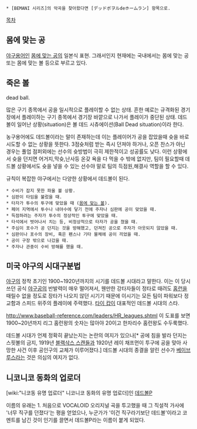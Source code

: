  * [BEMANI 시리즈]의 악곡을 찾아왔다면 [デッドボヲルdeホームラン] 항목으로.
[[목차]]

== 몸에 맞는 공 ==
[[야구용어]]인 [[몸에 맞는 공]]의 일본식 표현. 그래서인지 현재에는 국내에서는 몸에 맞는 공 또는 몸에 맞는 볼 등으로 부르고 있다.

== 죽은 볼 ==
dead ball.

많은 구기 종목에서 공을 일시적으로 플레이할 수 없는 상태. 흔한 예로는 규격화된 경기장에서 플레이하는 구기 종목에서 경기장 바깥으로 나가서 플레이가 중단된 상태. 데드 볼이 일어난 상황(situation)은 볼 데드 시츄에이션(Ball Dead situation)이라 한다.

농구용어에도 데드볼이라는 말이 존재하는데 이는 플레이어가 공을 잡았을때 슛을 바로 시도할 수 없는 상황을 뜻한다. 3점슛처럼 받는 즉시 던져야 하거나, 오픈 찬스가 아닌 경우는 풀업 점퍼외에는 선수의 슛방법이 극히 제한적이고 성공률도 낮다. 이런 상황에서 슛을 던지면 어거지,막슛,난사등 온갖 욕을 다 먹을 수 밖에 없지만, 팀이 필요할때 데드볼 상황에서도 슛을 넣을 수 있는 선수야 말로 팀의 득점원,해결사 역할을 할 수 있다.

규칙이 복잡한 야구에서는 다양한 상황에서 데드볼이 된다.
 * 수비가 잡지 못한 파울 볼 상황.
 * 심판이 타임을 불렀을 때.
 * 타자가 투수의 투구에 맞았을 때 ([[몸에 맞는 볼]]).
 * 페어 지역에서 투수나 내야수에 닿기 전에 주자나 심판에 공이 맞았을 때.
 * 득점하려는 주자가 투수의 정상적인 투구에 맞았을 때.
 * 타석에서 벗어나서 치는 등, 비정상적으로 타자가 공을 쳤을 때.
 * 주심이 포수가 공 던지는 것을 방해했고, 던져진 공으로 주자가 아웃되지 않았을 때.
 * 심판이나 포수의 장비, 혹은 펜스나 기타 물체에 공이 끼었을 때.
 * 공이 구장 밖으로 나갔을 때.
 * 주자나 관중이 수비 방해를 했을 때.

== 미국 야구의 시대구분법 ==
[[야구]]의 정착 초기인 1900~1920년까지의 시기를 데드볼 시대라고 말한다. 이는 이 당시 쓰던 공식 [[야구공]]의 반발력이 매우 떨어져서, 웬만한 강타자들이 정타로 때려도 [[홈런]]을 때릴수 없을 정도로 장타가 나오지 않던 시기기 때문에 이시기는 모든 팀이 파워보다 정교함과 스피드 위주의 플레이에 주력했다. [[타이 캅]]이 대표적인 데드볼 시대의 스타.

http://www.baseball-reference.com/leaders/HR_leagues.shtml
이 도표를 보면 1900~20년까지 리그 홈런왕의 숫자는 많아야 20이고 한자리수 홈런왕도 수두룩했다.

데드볼 시대가 언제 정확히 끝났는지는 논란의 여지가 있으나[* 공에 침을 발라 던지는 스핏볼의 금지, 1919년 [[블랙삭스 스캔들]]과 1920년 레이 채프먼이 투구에 공을 맞아 사망한 사건 이후 공인구의 교체가 이루어졌다.] 데드볼 시대의 종결을 알린 선수가 [[베이브 루스]]라는 것은 의심의 여지가 없다. 
== 니코니코 동화의 업로더 ==
[wiki:"니코동 유명 업로더" 니코니코 동화의 유명 업로더]인 [[데드볼P]] 

이름의 유래는 1. 처음으로 VOCALOID 오리지널 곡을 투고했을 때 그 직설적 가사에 '너무 직구를 던졌다'는 평을 얻었으나, 누군가가 '이건 직구라기보단 데드볼'이라고 코멘트를 남긴 것이 인기를 끌면서 데드볼P라는 이름이 붙게 되었다.
